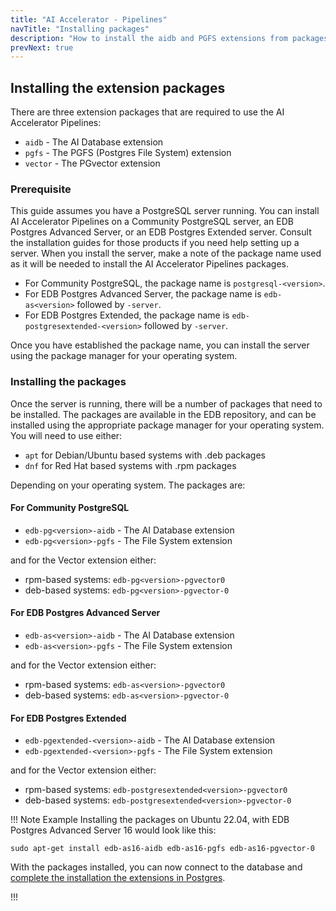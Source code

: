 ```yaml
---
title: "AI Accelerator - Pipelines"
navTitle: "Installing packages"
description: "How to install the aidb and PGFS extensions from packages."
prevNext: true
---
```


## Installing the extension packages

There are three extension packages that are required to use the AI Accelerator Pipelines:

- `aidb` - The AI Database extension
- `pgfs` - The PGFS (Postgres File System) extension
- `vector` - The PGvector extension

### Prerequisite

This guide assumes you have a PostgreSQL server running. You can install AI Accelerator Pipelines on a Community PostgreSQL server, an EDB Postgres Advanced Server, or an EDB Postgres Extended server. Consult the installation guides for those products if you need help setting up a server. When you install the server, make a note of the package name used as it will be needed to install the AI Accelerator Pipelines packages.

- For Community PostgreSQL, the package name is `postgresql-<version>`.
- For EDB Postgres Advanced Server, the package name is `edb-as<version>` followed by `-server`.
- For EDB Postgres Extended, the package name is `edb-postgresextended-<version>` followed by `-server`.

Once you have established the package name, you can install the server using the package manager for your operating system.

### Installing the packages

Once the server is running, there will be a number of packages that need to be installed. The packages are available in the EDB repository, and can be installed using the appropriate package manager for your operating system. You will need to use either:

- `apt` for Debian/Ubuntu based systems with .deb packages
- `dnf` for Red Hat based systems with .rpm packages

Depending on your operating system. The packages are:

#### For Community PostgreSQL

- `edb-pg<version>-aidb` - The AI Database extension
- `edb-pg<version>-pgfs` - The File System extension

and for the Vector extension either:

- rpm-based systems: `edb-pg<version>-pgvector0`
- deb-based systems: `edb-pg<version>-pgvector-0`

#### For EDB Postgres Advanced Server

- `edb-as<version>-aidb` - The AI Database extension
- `edb-as<version>-pgfs` - The File System extension

and for the Vector extension either:

- rpm-based systems: `edb-as<version>-pgvector0`
- deb-based systems: `edb-as<version>-pgvector-0`

#### For EDB Postgres Extended

- `edb-pgextended-<version>-aidb` - The AI Database extension
- `edb-pgextended-<version>-pgfs` - The File System extension

and for the Vector extension either:

- rpm-based systems: `edb-postgresextended<version>-pgvector0`
- deb-based systems: `edb-postgresextended<version>-pgvector-0`


!!! Note Example
Installing the packages on Ubuntu 22.04, with EDB Postgres Advanced Server 16 would look like this:

```shell
sudo apt-get install edb-as16-aidb edb-as16-pgfs edb-as16-pgvector-0
```

With the packages installed, you can now connect to the database and [complete the installation the extensions in Postgres](complete).

!!!
